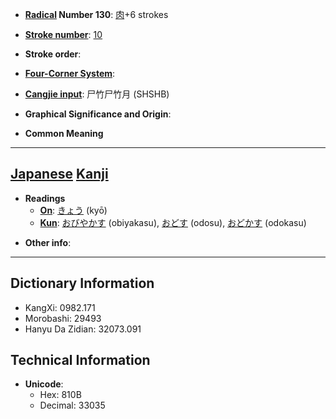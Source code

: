 * '''[[Wiktionary:Chinese radical index| Radical]] Number 130''': [[Wiktionary:Chinese radical index 肉|肉]]+6 strokes

* '''[[Wiktionary:Chinese total strokes index|Stroke number]]''': [[Wiktionary:Chinese total strokes index 10|10]]

* '''Stroke order''': 

* '''[[Wiktionary:Chinese four corner index|Four-Corner System]]''': 

* '''[[Wiktionary:Chinese Cangjie index|Cangjie input]]''': 尸竹尸竹月 (SHSHB)

* '''Graphical Significance and Origin''': 

* '''Common Meaning'''

----

== [[Japanese]] [[Kanji]] ==

* '''Readings'''
** '''[[On]]''': [[きょう]] (kyō)
** '''[[Kun]]''': [[おびやかす]] (obiyakasu), [[おどす]] (odosu), [[おどかす]] (odokasu)

* '''Other info''':  

----

== Dictionary Information ==

* KangXi: 0982.171
* Morobashi: 29493
* Hanyu Da Zidian: 32073.091

== Technical Information ==

* '''Unicode''':
** Hex: 810B
** Decimal: 33035